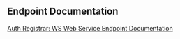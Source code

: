 == Endpoint Documentation ==
  
[http://techwiki.openstructs.org/index.php/Auth_Registrar:_WS Auth Registrar: WS Web Service Endpoint Documentation]
  